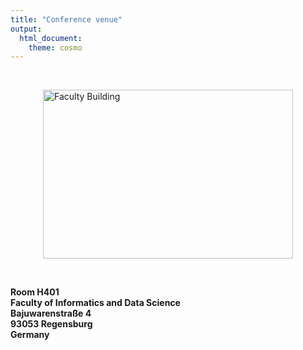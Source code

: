 ```yaml
---
title: "Conference venue"
output:
  html_document:
    theme: cosmo
---
```


<!-- <style type="text/css"> -->

<!-- body { -->

<!--  background-image: url("coming_soon.jpg"); -->

<!--  background-position: center top; -->

<!--  background-size: 100% auto; -->

<!-- } -->

<!-- </style>  -->

```{=html}
<style type="text/css">
h1.title {
  font-size: 36px;
  color: DarkRed;
  text-align: center;
}
</style>
```

<br/>

<img id="venue" src="images/faculty_building.jpg" alt="Faculty Building" width="400" height="270">
<style type="text/css">
    #venue {
        display: block;
        margin-left: auto;
        margin-right: auto }
</style>

<br/>

<b>
Room H401<br>
Faculty of Informatics and Data Science<br>
Bajuwarenstraße 4<br>
93053 Regensburg<br>
Germany
</b>
 